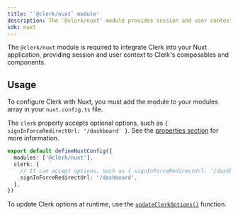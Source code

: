 ```yaml
---
title: '`@clerk/nuxt` module'
description: The `@clerk/nuxt` module provides session and user context to Clerk's composables and components.
sdk: nuxt
---
```


The `@clerk/nuxt` module is required to integrate Clerk into your Nuxt application, providing session and user context to Clerk's composables and components.

## Usage

To configure Clerk with Nuxt, you must add the module to your modules array in your `nuxt.config.ts` file.

The `clerk` property accepts optional options, such as `{ signInForceRedirectUrl: '/dashboard' }`. See the [properties section](#properties) for more information.

```ts {{ filename: 'nuxt.config.ts' }}
export default defineNuxtConfig({
  modules: ['@clerk/nuxt'],
  clerk: {
    // It can accept options, such as { signInForceRedirectUrl: '/dashboard' }
    signInForceRedirectUrl: '/dashboard',
  },
})
```

To update Clerk options at runtime, use the [`updateClerkOptions()`](/docs/references/vue/update-clerk-options) function.

<Typedoc src="clerk-react/clerk-provider-props" />
